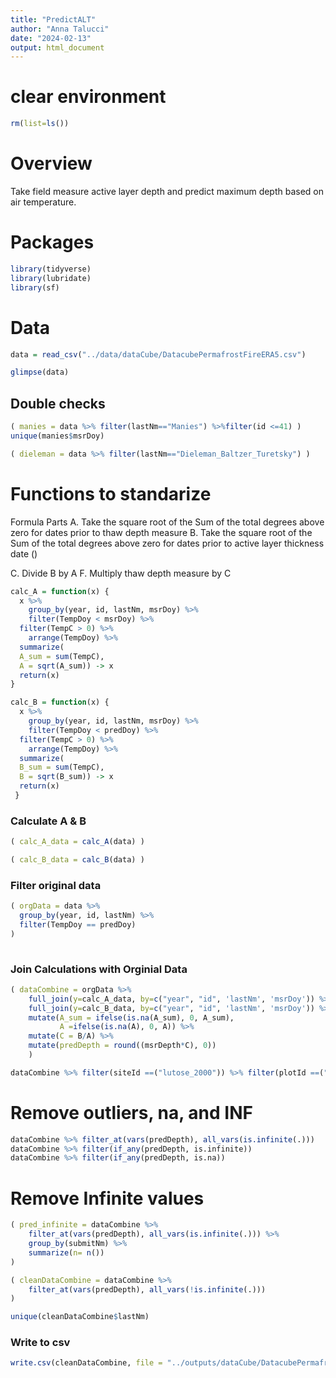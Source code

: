 ```yaml
---
title: "PredictALT"
author: "Anna Talucci"
date: "2024-02-13"
output: html_document
---
```


# clear environment
```r
rm(list=ls())
```

# Overview
Take field measure active layer depth and predict maximum depth based on air temperature.

# Packages

```r
library(tidyverse)
library(lubridate)
library(sf)
```

# Data

```r
data = read_csv("../data/dataCube/DatacubePermafrostFireERA5.csv")
```

```r
glimpse(data)
```

## Double checks

```r
( manies = data %>% filter(lastNm=="Manies") %>%filter(id <=41) )
unique(manies$msrDoy)
```

```r
( dieleman = data %>% filter(lastNm=="Dieleman_Baltzer_Turetsky") ) 
```

# Functions to standarize

Formula Parts 
A. Take the square root of the Sum of the total degrees above zero for dates prior to thaw depth measure
B. Take the square root of the Sum of the total degrees above zero for dates prior to active layer thickness date ()

C. Divide B by A
F. Multiply thaw depth measure by C

```r
calc_A = function(x) {
  x %>% 
    group_by(year, id, lastNm, msrDoy) %>%
    filter(TempDoy < msrDoy) %>%
  filter(TempC > 0) %>%
    arrange(TempDoy) %>%
  summarize( 
  A_sum = sum(TempC),
  A = sqrt(A_sum)) -> x
  return(x)
}

```


```r

calc_B = function(x) {
  x %>% 
    group_by(year, id, lastNm, msrDoy) %>%
    filter(TempDoy < predDoy) %>%
  filter(TempC > 0) %>%
    arrange(TempDoy) %>%
  summarize( 
  B_sum = sum(TempC),
  B = sqrt(B_sum)) -> x
  return(x)
 }
```

### Calculate A & B

```r
( calc_A_data = calc_A(data) )
```

```r
( calc_B_data = calc_B(data) )
```

### Filter original data 

```r
( orgData = data %>% 
  group_by(year, id, lastNm) %>%
  filter(TempDoy == predDoy)
)
  
```

### Join Calculations with Orginial Data

```r
( dataCombine = orgData %>% 
    full_join(y=calc_A_data, by=c("year", "id", 'lastNm', 'msrDoy')) %>%
    full_join(y=calc_B_data, by=c("year", "id", 'lastNm', 'msrDoy')) %>%
    mutate(A_sum = ifelse(is.na(A_sum), 0, A_sum),
           A =ifelse(is.na(A), 0, A)) %>%
    mutate(C = B/A) %>%
    mutate(predDepth = round((msrDepth*C), 0)) 
    )
```

```r
dataCombine %>% filter(siteId ==("lutose_2000")) %>% filter(plotId ==("4-8")) %>% filter(fireYr==2000) %>% filter(year==2015) %>% write_csv(., "..//outputs/Table3.csv")
```

# Remove outliers, na, and INF

```r
dataCombine %>% filter_at(vars(predDepth), all_vars(is.infinite(.)))
dataCombine %>% filter(if_any(predDepth, is.infinite))
dataCombine %>% filter(if_any(predDepth, is.na))
```

# Remove Infinite values

```r
( pred_infinite = dataCombine %>% 
    filter_at(vars(predDepth), all_vars(is.infinite(.))) %>%
    group_by(submitNm) %>%
    summarize(n= n())
)
```
```r
( cleanDataCombine = dataCombine %>% 
    filter_at(vars(predDepth), all_vars(!is.infinite(.))) 
)
```

```r
unique(cleanDataCombine$lastNm)
```

### Write to csv

```r
write.csv(cleanDataCombine, file = "../outputs/dataCube/DatacubePermafrostFirePredicted.csv", row.names=FALSE)
```

